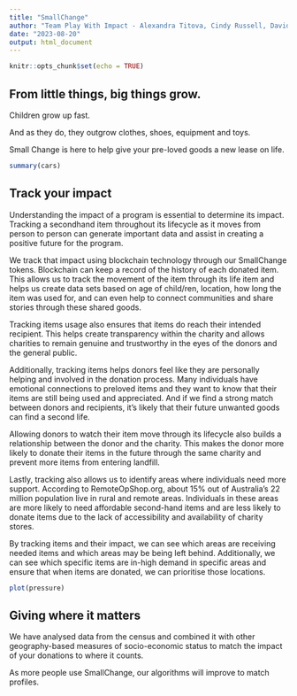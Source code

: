 ---
title: "SmallChange"
author: "Team Play With Impact - Alexandra Titova, Cindy Russell, David Lim, Lachlan Jensen"
date: "2023-08-20"
output: html_document
---

```{r setup, include=FALSE}
knitr::opts_chunk$set(echo = TRUE)
```

## From little things, big things grow.

Children grow up fast.

And as they do, they outgrow clothes, shoes, equipment and toys.

Small Change is here to help give your pre-loved goods a new lease on life.

```{r cars}
summary(cars)
```

## Track your impact

Understanding the impact of a program is essential to determine its impact. Tracking a secondhand item throughout its lifecycle as it moves from person to person can generate important data and assist in creating a positive future for the program.

We track that impact using blockchain technology through our SmallChange tokens.  Blockchain can keep a record of the history of each donated item. This allows us to track the movement of the item through its life item and helps us create data sets based on age of child/ren, location, how long the item was used for, and can even help to connect communities and share stories through these shared goods. 

Tracking items usage also ensures that items do reach their intended recipient. This helps create transparency within the charity and allows charities to remain genuine and trustworthy in the eyes of the donors and the general public. 

Additionally, tracking items helps donors feel like they are personally helping and involved in the donation process. Many individuals have emotional connections to preloved items and they want to know that their items are still being used and appreciated. And if we find a strong match between donors and recipients, it’s likely that their future unwanted goods can find a second life.

Allowing donors to watch their item move through its lifecycle also builds a relationship between the donor and the charity. This makes the donor more likely to donate their items in the future through the same charity and prevent more items from entering landfill. 

Lastly, tracking also allows us to identify areas where individuals need more support. According to RemoteOpShop.org, about 15% out of Australia’s 22 million population live in rural and remote areas. Individuals in these areas are more likely to need affordable second-hand items and are less likely to donate items due to the lack of accessibility and availability of charity stores. 

By tracking items and their impact, we can see which areas are receiving needed items and which areas may be being left behind. Additionally, we can see which specific items are in-high demand in specific areas and ensure that when items are donated, we can prioritise those locations.   


```{r pressure, echo=FALSE}
plot(pressure)
```

## Giving where it matters

We have analysed data from the census and combined it with other geography-based measures of socio-economic status to match the impact of your donations to where it counts.

As more people use SmallChange, our algorithms will improve to match profiles.

